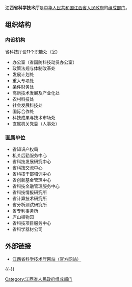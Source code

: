{{Unreferenced|time=2021-06-15T03:35:24+00:00}}
{{Infobox PRCG
|机构名称=江西省科技厅
|标志1=Red star.svg
|标志1说明=[[s:国务院关于国家行政机关和企业事业单位社会团体印章管理的规定|1999年规定]]：[[印章|印章]][[直径|直径]]4.2厘米，中央刊[[五角星|五角星]]，由[[江西省人民政府|江西省人民政府]]制发。
|职位1=厅长
|人员1=[[犹㼆|犹　㼆]]
|职位2=副厅长
|人员2=席　宏{{wrap}}鄢帮有{{wrap}}陈金桥{{wrap}}陈炜蓉
|人数2=4
|成立时间=
|上级机构=[[江西省人民政府|江西省人民政府]]
|机构类型=[[江西省人民政府组成部门|江西省人民政府组成部门]]
|行政级别=正地厅级
|前身=
|地址1=[[江西省|江西省]][[南昌市|南昌市]][[北京西路|北京西路]]省政府大院
|网站=江西省科学技术厅网站
|网址=http://kjt.jiangxi.gov.cn/
}}

'''江西省科学技术厅'''是[[中华人民共和国|中华人民共和国]][[江西省人民政府|江西省人民政府]]的[[江西省人民政府组成部门|组成部门]]。

== 组织结构 ==
{{col-begin}}
{{col-2}}
=== 内设机构 ===
省科技厅设11个职能处（室）
* 办公室（省国防科技动员办公室） 
* 政策法规与体制改革处 
* 发展计划处 
* 重大专项处
* 条件财务处
* 高新技术发展及产业化处 
* 农村科技处
* 社会发展科技处 
* 国际合作处
* 科技成果与技术市场处
* 直属机关党委（人事处）
{{col-2}}
=== 直属单位=== 
* 省知识产权局
* 机关后勤服务中心
* 省科技发展研究中心
* 省科技交流中心
* 省科技干部培训中心
* 省创新基金管理中心
* 省科技金融管理服务中心
* 省科技情报研究所
* 省计算技术研究所
* 省分析测试研究所
* 省专利事务所
* 庐山植物园
* 省科技项目服务中心
* 省科学器材公司
{{col-end}}
==外部链接==
*[http://kjt.jiangxi.gov.cn/ 江西省科学技术厅网站（官方网站）] {{Wayback|url=http://kjt.jiangxi.gov.cn/ |date=20210224171618 }}

{{-}}
{{江西省人民政府}}

[[Category:江西省人民政府组成部门|Category:江西省人民政府组成部门]]
